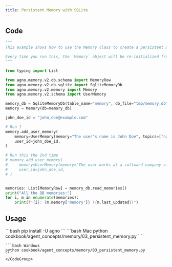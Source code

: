 ```yaml
---
title: Persistent Memory with SQLite
---
```


## Code

```python cookbook/agent_concepts/memory/03_persistent_memory.py
"""
This example shows how to use the Memory class to create a persistent memory.

Every time you run this, the `Memory` object will be re-initialized from the DB.
"""

from typing import List

from agno.memory.v2.db.schema import MemoryRow
from agno.memory.v2.db.sqlite import SqliteMemoryDb
from agno.memory.v2.memory import Memory
from agno.memory.v2.schema import UserMemory

memory_db = SqliteMemoryDb(table_name="memory", db_file="tmp/memory.db")
memory = Memory(db=memory_db)

john_doe_id = "john_doe@example.com"

# Run 1
memory.add_user_memory(
    memory=UserMemory(memory="The user's name is John Doe", topics=["name"]),
    user_id=john_doe_id,
)

# Run this the 2nd time
# memory.add_user_memory(
#     memory=UserMemory(memory="The user works at a softward company called Agno", topics=["name"]),
#     user_id=john_doe_id,
# )


memories: List[MemoryRow] = memory_db.read_memories()
print("All the DB memories:")
for i, m in enumerate(memories):
    print(f"{i}: {m.memory['memory']} ({m.last_updated})")
```

## Usage

<Steps>
  <Snippet file="create-venv-step.mdx" />

  <Step title="Install libraries">
    ```bash
    pip install -U agno
    ```
  </Step>

  <Step title="Run Example">
    <CodeGroup>
    ```bash Mac
    python cookbook/agent_concepts/memory/03_persistent_memory.py
    ```

    ```bash Windows
    python cookbook/agent_concepts/memory/03_persistent_memory.py
    ```
    </CodeGroup>
  </Step>
</Steps>
